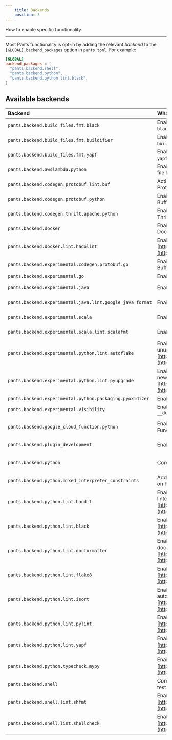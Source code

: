 ```yaml
---
    title: Backends
    position: 3
---
```


How to enable specific functionality.

---

Most Pants functionality is opt-in by adding the relevant _backend_ to the `[GLOBAL].backend_packages` option in `pants.toml`. For example:

```toml title="pants.toml"
[GLOBAL]
backend_packages = [
  "pants.backend.shell",
  "pants.backend.python",
  "pants.backend.python.lint.black",
]
```

## Available backends

| Backend                                                   | What it does                                                                                                                              | Docs                                                              |
| :-------------------------------------------------------- | :---------------------------------------------------------------------------------------------------------------------------------------- | :---------------------------------------------------------------- |
| `pants.backend.build_files.fmt.black`                     | Enables autoformatting `BUILD` files using `black`.                                                                                       |                                                                   |
| `pants.backend.build_files.fmt.buildifier`                | Enables autoformatting `BUILD` files using `buildifier`.                                                                                  |                                                                   |
| `pants.backend.build_files.fmt.yapf`                      | Enables autoformatting `BUILD` files using `yapf`.                                                                                        |                                                                   |
| `pants.backend.awslambda.python`                          | Enables generating an AWS Lambda zip file from Python code.                                                                               | [AWS Lambda](doc:awslambda-python)                                |
| `pants.backend.codegen.protobuf.lint.buf`                 | Activate the Buf formatter and linter for Protocol Buffers.                                                                               | [Protobuf](doc:protobuf-python)                                   |
| `pants.backend.codegen.protobuf.python`                   | Enables generating Python from Protocol Buffers. Includes gRPC support.                                                                   | [Protobuf and gRPC](doc:protobuf-python)                          |
| `pants.backend.codegen.thrift.apache.python`              | Enables generating Python from Apache Thrift.                                                                                             | [Thrift](doc:thrift-python)                                       |
| `pants.backend.docker`                                    | Enables building, running, and publishing Docker images.                                                                                  | [Docker overview](doc:docker)                                     |
| `pants.backend.docker.lint.hadolint`                      | Enables Hadolint, a Docker linter: [https://github.com/hadolint/hadolint](https://github.com/hadolint/hadolint)                           | [Docker overview](doc:docker)                                     |
| `pants.backend.experimental.codegen.protobuf.go`          | Enables generating Go from Protocol Buffers.                                                                                              |                                                                   |
| `pants.backend.experimental.go`                           | Enables Go support.                                                                                                                       | [Go overview](doc:go)                                             |
| `pants.backend.experimental.java`                         | Enables core Java support.                                                                                                                | [Java & Scala overview](doc:jvm-overview)                         |
| `pants.backend.experimental.java.lint.google_java_format` | Enables Google Java Format.                                                                                                               | [Java & Scala overview](doc:jvm-overview)                         |
| `pants.backend.experimental.scala`                        | Enables core Scala support.                                                                                                               | [Java & Scala overview](doc:jvm-overview)                         |
| `pants.backend.experimental.scala.lint.scalafmt`          | Enables the Scalafmt formatter.                                                                                                           | [Java & Scala overview](doc:jvm-overview)                         |
| `pants.backend.experimental.python.lint.autoflake`        | Enables Autoflake, which removes unused Python imports: [https://pypi.org/project/autoflake/](https://pypi.org/project/autoflake/)        | [Linters and formatters](doc:python-linters-and-formatters)       |
| `pants.backend.experimental.python.lint.pyupgrade`        | Enables Pyupgrade, which upgrades to new Python syntax: [https://pypi.org/project/pyupgrade/](https://pypi.org/project/pyupgrade/)        | [Linters and formatters](doc:python-linters-and-formatters)       |
| `pants.backend.experimental.python.packaging.pyoxidizer`  | Enables `pyoxidizer_binary` target.                                                                                                       | [PyOxidizer](doc:pyoxidizer)                                      |
| `pants.backend.experimental.visibility`                   | Enables `__dependencies_rules__` and `__dependents_rules__`                                                                               | [Visibility](doc:targets#visibility)                              |
| `pants.backend.google_cloud_function.python`              | Enables generating a Google Cloud Function from Python code.                                                                              | [Google Cloud Function](doc:google-cloud-function-python)         |
| `pants.backend.plugin_development`                        | Enables `pants_requirements` target.                                                                                                      | [Plugins overview](doc:plugins-overview)                          |
| `pants.backend.python`                                    | Core Python support.                                                                                                                      | [Enabling Python support](doc:python-backend)                     |
| `pants.backend.python.mixed_interpreter_constraints`      | Adds the `py-constraints` goal for insights on Python interpreter constraints.                                                            | [Interpreter compatibility](doc:python-interpreter-compatibility) |
| `pants.backend.python.lint.bandit`                        | Enables Bandit, the Python security linter: [https://bandit.readthedocs.io/en/latest/](https://bandit.readthedocs.io/en/latest/).         | [Linters and formatters](doc:python-linters-and-formatters)       |
| `pants.backend.python.lint.black`                         | Enables Black, the Python autoformatter: [https://black.readthedocs.io/en/stable/](https://black.readthedocs.io/en/stable/).              | [Linters and formatters](doc:python-linters-and-formatters)       |
| `pants.backend.python.lint.docformatter`                  | Enables Docformatter, the Python docstring autoformatter: [https://github.com/myint/docformatter](https://github.com/myint/docformatter). | [Linters and formatters](doc:python-linters-and-formatters)       |
| `pants.backend.python.lint.flake8`                        | Enables Flake8, the Python linter: [https://flake8.pycqa.org/en/latest/](https://flake8.pycqa.org/en/latest/).                            | [Linters and formatters](doc:python-linters-and-formatters)       |
| `pants.backend.python.lint.isort`                         | Enables isort, the Python import autoformatter: [https://timothycrosley.github.io/isort/](https://timothycrosley.github.io/isort/).       | [Linters and formatters](doc:python-linters-and-formatters)       |
| `pants.backend.python.lint.pylint`                        | Enables Pylint, the Python linter: [https://www.pylint.org](https://www.pylint.org)                                                       | [Linters and formatters](doc:python-linters-and-formatters)       |
| `pants.backend.python.lint.yapf`                          | Enables Yapf, the Python formatter: [https://pypi.org/project/yapf/](https://pypi.org/project/yapf/)                                      | [Linters and formatters](doc:python-linters-and-formatters)       |
| `pants.backend.python.typecheck.mypy`                     | Enables MyPy, the Python type checker: [https://mypy.readthedocs.io/en/stable/](https://mypy.readthedocs.io/en/stable/).                  | [check](doc:python-check-goal)                                    |
| `pants.backend.shell`                                     | Core Shell support, including shUnit2 test runner.                                                                                        | [Shell overview](doc:shell)                                       |
| `pants.backend.shell.lint.shfmt`                          | Enables shfmt, a Shell autoformatter: [https://github.com/mvdan/sh](https://github.com/mvdan/sh).                                         | [Shell overview](doc:shell)                                       |
| `pants.backend.shell.lint.shellcheck`                     | Enables Shellcheck, a Shell linter: [https://www.shellcheck.net/](https://www.shellcheck.net/).                                           | [Shell overview](doc:shell)                                       |
